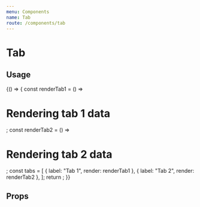```yaml
---
menu: Components
name: Tab
route: /components/tab
---
```



# Tab

## Usage

<Playground>
  {() => {
    const renderTab1 = () => <h1>Rendering tab 1 data</h1>;
    const renderTab2 = () => <h1>Rendering tab 2 data</h1>;
    const tabs = [
      { label: "Tab 1", render: renderTab1 },
      { label: "Tab 2", render: renderTab2 },
    ];
    return <Tab tabs={tabs} />;
  }}
</Playground>

## Props

<Props of={Tab} />
